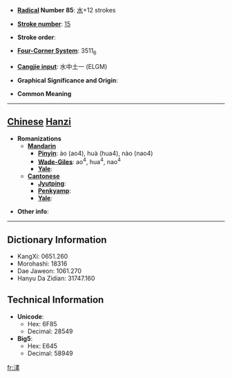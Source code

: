 * '''[[Wiktionary:Chinese radical index| Radical]] Number 85''': [[Wiktionary:Chinese radical index 水|水]]+12 strokes

* '''[[Wiktionary:Chinese total strokes index|Stroke number]]''': [[Wiktionary:Chinese total strokes index 15|15]]

* '''Stroke order''': 

* '''[[Wiktionary:Chinese four corner index|Four-Corner System]]''': 3511<sub>6</sub>

* '''[[Wiktionary:Chinese Cangjie index|Cangjie input]]''': 水中土一 (ELGM)

* '''Graphical Significance and Origin''': 

* '''Common Meaning'''

----

== [[Chinese]] [[Hanzi]] ==

* '''Romanizations'''
** '''[[Mandarin]]'''
*** '''[[Pinyin]]''': ào (ao4), huà (hua4), nào (nao4)
*** '''[[Wade-Giles]]''': ao<sup>4</sup>, hua<sup>4</sup>, nao<sup>4</sup>
*** '''[[Yale]]''': 
** '''[[Cantonese]]'''
*** '''[[Jyutping]]''':
*** '''[[Penkyamp]]''': 
*** '''[[Yale]]''': 

* '''Other info''': 

----

== Dictionary Information ==

* KangXi: 0651.260
* Morohashi: 18316
* Dae Jaweon: 1061.270
* Hanyu Da Zidian: 31747.160

== Technical Information ==

* '''Unicode''':
** Hex: 6F85
** Decimal: 28549
* '''Big5''':
** Hex: E645
** Decimal: 58949

[[fr:澅]]